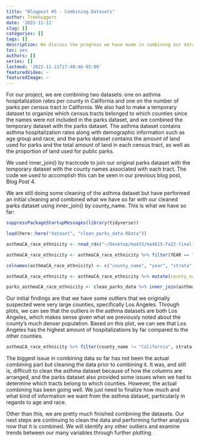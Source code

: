 ```yaml
---
title: "Blogpost #5 - Combining Datasets"
author: Treehuggers
date: '2022-11-11'
slug: []
categories: []
tags: []
description: We discuss the progress we have made in combining our datasets so far, as well as our observations as a result of combining them.
toc: yes
authors: []
series: []
lastmod: '2022-11-11T17:48:46-05:00'
featuredVideo: ~
featuredImage: ~
---
```


For our project, we are combining two datasets: one on asthma hospitalization rates per county in California and one on the number of parks per census tract in California. We also had to make a temporary dataset to organize which census tracts belonged to which counties since the names were not included in the parks dataset, and we combined the temporary dataset with the parks dataset. The asthma dataset contains asthma hospitalization rates along with demographic information such as age group and race, and the parks dataset contains the amount of land used for parks and the total amount of land in each census tract, as well as the proportion of land used for public parks.

We used inner_join() by tractcode to join our original parks dataset with the temporary dataset with the county names associated with each tract. The code we used to accomplish this can be seen in our previous blog post, Blog Post 4.

We are still doing some cleaning of the asthma dataset but have performed an initial cleaning and combined what we have so far with our cleaned parks dataset using inner_join() by county_name. This is what we have so far:

```r
suppressPackageStartupMessages(library(tidyverse))

load(here::here("dataset", "clean_parks_data.RData"))

asthmaCA_race_ethnicity <- read_rds("~/Desktop/ma415/ma4615-fa22-final-project-treehuggers/dataset/asthmaCA_race_ethnicity.RData")

asthmaCA_race_ethnicity <- asthmaCA_race_ethnicity %>% filter(YEAR == "2018")

colnames(asthmaCA_race_ethnicity) <- c("county_name", "year", "strata", "race_ethnicity", "age_group", "number_hospitalizations", "age_adjusted_hospitalization_rate")

asthmaCA_race_ethnicity <- asthmaCA_race_ethnicity %>% mutate(county_name = str_to_upper(county_name))

parks_asthmaCA_race_ethnicity <- clean_parks_data %>% inner_join(asthmaCA_race_ethnicity, by = "county_name")
```

Our initial findings are that we have some outliers that we originally suspected were very large counties, specifically Los Angeles. Through plots, we can see that the outliers in the asthma datasets are both Los Angeles, which makes sense given what we previously noted about the county’s much denser population. Based on this plot, we can see that Los Angeles has the highest amount of hospitalizations by far compared to the other counties.

```r
asthmaCA_race_ethnicity %>% filter(county_name != "California", strata == "Total population", !is.na(number_hospitalizations)) %>% ggplot(aes(x = county_name, y = number_hospitalizations)) + geom_jitter() + labs(x = "County Name", y = "Number of Hospitalizations", title = "Total Number of Asthma Hospitalizations for California Counties in 2018") 
```

The biggest issue in combining data so far has not been the actual combining part but cleaning the data prior to combining it. It was, and still is, difficult to clean the asthma dataset because of how the columns are arranged, and the parks dataset also provided some issues when we had to determine which tracts belong to which counties. However, the actual combining has been going well. We just need to finalize how much and what kind of information we want from the asthma dataset, particularly in regards to age and race.

Other than this, we are pretty much finished combining the datasets. Our next steps are continuing to clean the data and performing further analysis now that it is combined. We will identify any other outliers and examine trends between our many variables through further plotting.
